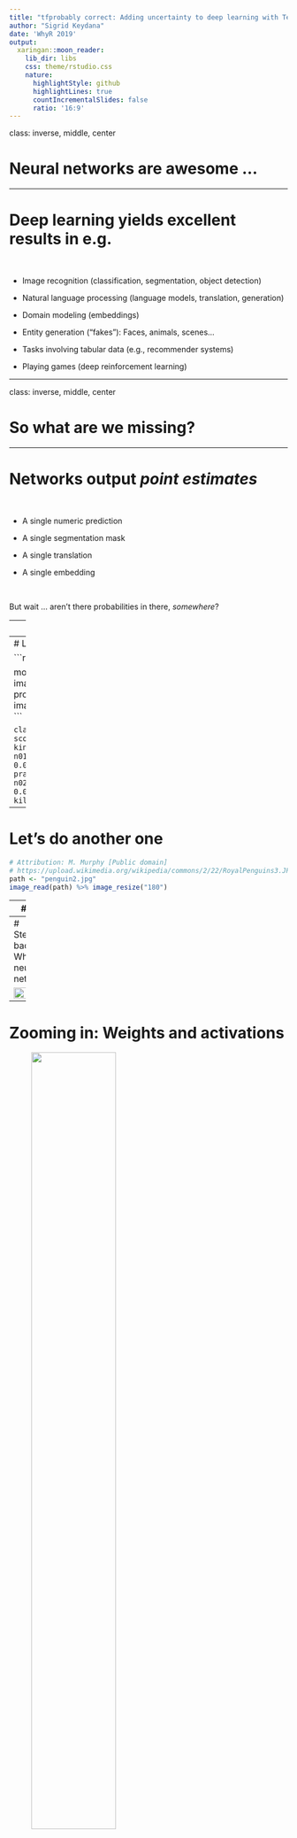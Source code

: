 ```yaml
---
title: "tfprobably correct: Adding uncertainty to deep learning with TensorFlow Probability"
author: "Sigrid Keydana"
date: 'WhyR 2019'
output:
  xaringan::moon_reader:
    lib_dir: libs
    css: theme/rstudio.css
    nature:
      highlightStyle: github
      highlightLines: true
      countIncrementalSlides: false
      ratio: '16:9'
---
```


class: inverse, middle, center

# Neural networks are awesome ...


---

# Deep learning yields excellent results in e.g. 

<br />

- Image recognition (classification, segmentation, object detection)

- Natural language processing (language models, translation, generation)

- Domain modeling (embeddings)

- Entity generation ("fakes"): Faces, animals, scenes...

- Tasks involving tabular data (e.g., recommender systems)

- Playing games (deep reinforcement learning)

---

class: inverse, middle, center

# So what are we missing?

---

# Networks output _point estimates_

<br />


- A single numeric prediction 

- A single segmentation mask

- A single translation

- A single embedding

<br />
 
But wait ... aren't there probabilities in there, _somewhere_?

---
# Let's see an example!

```r
library(magick)
# Attribution: Ben Tubby [CC BY 2.0 (https://creativecommons.org/licenses/by/2.0)]
# https://upload.wikimedia.org/wikipedia/commons/3/30/Falkland_Islands_Penguins_35.jpg
path <- "penguin1.jpg" 
image_read(path) %>% image_resize("140")
```

---
# Let's ask the network ...

```r
library(tensorflow)
library(keras)

model <- application_mobilenet_v2()
image <- # do some preprocessing ...
probs <- model %>% predict(image)
imagenet_decode_predictions(probs)
```

```
  class_name class_description        score
1  n02056570      king_penguin 0.9899597168
2  n01847000             drake 0.0011793933
3  n01798484   prairie_chicken 0.0002387235
4  n02058221         albatross 0.0002117234
5  n02071294      killer_whale 0.0001432021
```

---
# Let's do another one

```r
# Attribution: M. Murphy [Public domain]
# https://upload.wikimedia.org/wikipedia/commons/2/22/RoyalPenguins3.JPG
path <- "penguin2.jpg" 
image_read(path) %>% image_resize("180")
```

---
# So?

```r
probs <- model %>% predict(image)
imagenet_decode_predictions(probs)
```

<br />

```
  class_name class_description      score
1  n02051845           pelican 0.24614049
2  n02009912    American_egret 0.18564136
3  n02058221         albatross 0.06848499
4  n02012849             crane 0.04572001
5  n02009229 little_blue_heron 0.03902744
```

---
# Stepping back: What's a neural network?


<img src="https://raw.githubusercontent.com/skeydan/whyR2019/master/playground.png" width = "70%"/>

---
# Zooming in: Weights and activations

<figure>
    <img src="https://raw.githubusercontent.com/skeydan/whyR2019/master/perceptron.png" width = "60%">
    <figcaption>Source: https://en.wikipedia.org/wiki/Perceptron</figcaption>
</figure>


---

# Regression with Keras

```r
model <- keras_model_sequential() %>%
  layer_dense(units = 32, activation = "relu", input_shape = 7) %>%
  # default activation = linear
  layer_dense(units = 1)

```

<figure>
    <img src="https://raw.githubusercontent.com/skeydan/whyR2019/master/relu.png" width = "60%">
    <figcaption><b>ReLU</b> activation</figcaption>
</figure>


---

# (Binary) Classification with Keras

```r
model <- keras_model_sequential() %>%
  layer_dense(units = 32, activation = "relu", input_shape = 7) %>%
  layer_dense(units = 1, activation = "sigmoid")
```

<figure>
    <img src="https://raw.githubusercontent.com/skeydan/whyR2019/master/sigmoid.png" width = "60%">
    <figcaption><b>Sigmoid</b> activation</figcaption>
</figure>

---

# (Multiple) Classification with Keras

```r
model <- keras_model_sequential() %>%
  layer_dense(units = 32, activation = "relu", input_shape = 7) %>%
  layer_dense(units = 10, activation = "softmax")
```

<figure>
    <img src="https://raw.githubusercontent.com/skeydan/whyR2019/master/softmax_pre.png" style = "float:left;" width= "50%">
</figure>
<figure>
    <img src="https://raw.githubusercontent.com/skeydan/whyR2019/master/softmax_post.png" style = "float:right;" width= "50%">
</figure>

Before and after __softmax__ activation.

---

# So our "probability" is just a maximum likelihood estimate ...

<br />

... how can we make this probabilistic?

---
class: inverse, middle, center

# Bayesian networks 

---

# Put distributions over the network's weights


<figure>
    <img src="https://raw.githubusercontent.com/skeydan/whyR2019/master/weight_uncertainty.png" width = "120%">
    <figcaption>Blundell et al. (2015): Weight Uncertainty in Neural Networks</figcaption>
</figure>


---
# Yeah, but how?

<br />

[TensorFlow Probability](https://www.tensorflow.org/probability/) (Python library on top of TensorFlow)

[tfprobability](https://rstudio.github.io/tfprobability/) (R package)

<br />

```r
devtools::install_github("rstudio/tfprobability")

library(tfprobability)
install_tfprobability()
```


---
# tfprobability (1): Basic building blocks

#### Distributions

```r
d <- tfd_binomial(total_count = 7, probs = 0.3)
d %>% tfd_mean()
#> tf.Tensor(2.1000001, shape=(), dtype=float32)
d %>% tfd_variance()
#> tf.Tensor(1.47, shape=(), dtype=float32)
d %>% tfd_log_prob(2.3)
#> tf.Tensor(-1.1914139, shape=(), dtype=float32)
```

#### Bijectors

```r
b <- tfb_affine_scalar(shift = 3.33, scale = 0.5)
x <- c(100, 1000, 10000)
b %>% tfb_forward(x)
#> tf.Tensor([  53.33  503.33 5003.33], shape=(3,), dtype=float32)
```



---
# tfprobability (2): Higher-level modules

<br />

- Keras layers 

- Markov Chain Monte Carlo (Hamiltonian Monte Carlo, NUTS)

- Variational inference

- State space models

- GLMs

---
class: inverse, middle, center

# How does that help us?


---
# With TFP, neural network layers can be _distributions_

<br />
A network that has a multivariate normal distribution as output

```r
model <- keras_model_sequential() %>%
  layer_dense(units = params_size_multivariate_normal_tri_l(d)) %>%
  layer_multivariate_normal_tri_l(event_size = d)

log_loss <- function (y, model) - (model %>% tfd_log_prob(y))

model %>% compile(optimizer = "adam", loss = log_loss)

model %>% fit(
  x,
  y,
  batch_size = 100,
  epochs = 1,
  steps_per_epoch = 10
)
```

---
# More distribution layers

<figure>
    <img src="https://raw.githubusercontent.com/skeydan/whyR2019/master/distribution_layers.png" width = "100%">
    <figcaption>Complete list: <a href="https://rstudio.github.io/tfprobability/reference/index.html#section-keras-layers-distribution-layers">Distribution layers</a></figcaption>
</figure>

---
# Outputting a distribution: Aleatoric uncertainty


Instead of a single unit (of a _dense_ layer), we output a __normal distribution__:

```r
model <- keras_model_sequential() %>%
  layer_dense(units = 8, activation = "relu") %>%
  layer_dense(units = 2, activation = "linear") %>%
  layer_distribution_lambda(function(x)
    tfd_normal(loc = x[, 1, drop = FALSE],
               scale = 1e-3 + tf$math$softplus(x[, 2, drop = FALSE])
               )
  )

negloglik <- function(y, model) - (model %>% tfd_log_prob(y))
model %>% compile(
  optimizer = optimizer_adam(lr = 0.01),
  loss = negloglik
)
model %>% fit(x, y, epochs = 1000)

```

---
# Aleatoric uncertainty ~ learned spread in the data

```r
yhat <- model(tf$constant(x_test))
mean <- yhat %>% tfd_mean()
sd <- yhat %>% tfd_stddev()
```

<figure>
    <img src="https://raw.githubusercontent.com/skeydan/whyR2019/master/aleatoric.png" width = "80%">
</figure>

---
# Placing a distribution over the weights: Epistemic uncertainty

```r
model <- keras_model_sequential() %>%
  layer_dense_variational(
    units = 1,
    make_posterior_fn = posterior_mean_field,
    make_prior_fn = prior_trainable,
    kl_weight = 1 / n
  ) %>%
  layer_distribution_lambda(
    function(x) tfd_normal(loc = x, scale = 1)
    )

negloglik <- function(y, model) - (model %>% tfd_log_prob(y))
model %>% compile(
  optimizer = optimizer_adam(lr = 0.1),
  loss = negloglik
)
model %>% fit(x, y, epochs = 1000)
```

---
# Epistemic uncertainty ~ model uncertainty

Every prediction uses a different _sample from the weight distributions_!

```r
yhats <- purrr::map(1:100, function(x) model(tf$constant(x_test)))
```

<figure>
    <img src="https://raw.githubusercontent.com/skeydan/whyR2019/master/epistemic.png" width = "80%">
</figure>

---
# Posterior weights are computed using variational inference

<figure>
    <img src="https://raw.githubusercontent.com/skeydan/whyR2019/master/blei_vi.png" width = "80%">
    <figcaption>Source: <a href="https://media.nips.cc/Conferences/2016/Slides/6199-Slides.pdf">David Blei, Rajesh Ranganath, Shakir Mohamed: Variational Inference:Foundations and Modern Methods. NIPS 2016 Tutorial·December 5, 2016.</a></figcaption>
</figure>

---
# Epistemic and aleatoric uncertainty in one model

```r
model <- keras_model_sequential() %>%
  layer_dense_variational(
    units = 2,
  ) %>%
  layer_distribution_lambda(function(x)
    tfd_normal(loc = x[, 1, drop = FALSE],
               scale = 1e-3 + tf$math$softplus(0.01 * x[, 2, drop = FALSE])
               )
    )

yhats <- purrr::map(1:100, function(x) model(tf$constant(x_test)))
means <-
  purrr::map(yhats, purrr::compose(as.matrix, tfd_mean)) %>% abind::abind()
sds <-
  purrr::map(yhats, purrr::compose(as.matrix, tfd_stddev)) %>% abind::abind()
```


---
# Main challenge now is how to display ...

Each line is one draw from the posterior weights; each line has its own standard deviation.

<figure>
    <img src="https://raw.githubusercontent.com/skeydan/whyR2019/master/both.png" width = "70%">
</figure>

More background: https://blogs.rstudio.com/tensorflow/posts/2019-06-05-uncertainty-estimates-tfprobability/

---
class: inverse, middle, center




# Other ways of modeling uncertainty with TFP


---
# Variational autoencoders: Informative latent codes

<figure>
    <img src="https://raw.githubusercontent.com/skeydan/whyR2019/master/vae.png" width = "80%">
    <figcaption>Source: https://lilianweng.github.io/lil-log/2018/08/12/from-autoencoder-to-beta-vae.html</figcaption>
</figure>


---
# Variational autoencoders with tfprobability

```r
encoder_model <- keras_model_sequential() %>%
  [...] %>%
  layer_multivariate_normal_tri_l(event_size = encoded_size) %>%
  # pass in the prior of your choice ...
  # can use exact KL divergence or Monte Carlo approximation
  layer_kl_divergence_add_loss([...])

decoder_model <- keras_model_sequential() %>%
  [...] %>%
 layer_independent_bernoulli([...])

vae_model <- keras_model(inputs = encoder_model$inputs,
                         outputs = decoder_model(encoder_model$outputs[1]))
vae_loss <- function (x, rv_x) - (rv_x %>% tfd_log_prob(x))
```

---
# Monte Carlo approximations with tfprobability

- used internally by TFP to perform approximate inference
- `mcmc_`- kernels available to the user:

<figure>
    <img src="https://raw.githubusercontent.com/skeydan/whyR2019/master/mcmc.png" width = "105%">
</figure>

---
# Example: Modeling tadpole mortality (1)

https://blogs.rstudio.com/tensorflow/posts/2019-05-06-tadpoles-on-tensorflow/

Define a joint probability distribution:

```r
m2 <- tfd_joint_distribution_sequential(
  list(
    tfd_normal(loc = 0, scale = 1.5),
    tfd_exponential(rate = 1),
    function(sigma, a_bar) 
      tfd_sample_distribution(
        tfd_normal(loc = a_bar, scale = sigma),
        sample_shape = list(n_tadpole_tanks)
      ), 
    function(l)
      tfd_independent(
        tfd_binomial(total_count = n_start, logits = l),
        reinterpreted_batch_ndims = 1
      )))
```

---
# Example: Modeling tadpole mortality (2)

Define optimization target (loss) and kernel (algorithm):

```r
logprob <- function(a, s, l)
  m2 %>% tfd_log_prob(list(a, s, l, n_surviving))

hmc <- mcmc_hamiltonian_monte_carlo(
  target_log_prob_fn = logprob,
  num_leapfrog_steps = 3,
  step_size = 0.1,
) %>%
  mcmc_simple_step_size_adaptation(
    target_accept_prob = 0.8,
    num_adaptation_steps = n_burnin
  )
```

---
# Example: Modeling tadpole mortality (3)

<br />

Get starting values and sample:

```r
c(initial_a, initial_s, initial_logits, .) %<-% (m2 %>% tfd_sample(n_chain))

run_mcmc <- function(kernel) {
  kernel %>% mcmc_sample_chain(
    num_results = n_steps,
    num_burnin_steps = n_burnin,
    current_state = list(initial_a, tf$ones_like(initial_s), initial_logits)
  )
res <- hmc %>% run_mcmc()
```



---
# State space models


Use variational inference or (Hamiltonian) Monte Carlo to

- decompose

- filter (as in: Kálmán filter)

- smooth 

- forecast

_dynamic linear models_.

Dynamic regression example: https://blogs.rstudio.com/tensorflow/posts/2019-06-25-dynamic_linear_models_tfprobability/


---
# Dynamic linear models: Filtering example

<figure>
    <img src="https://raw.githubusercontent.com/skeydan/whyR2019/master/capm_filtered.png" width = "100%">
</figure>

---
# Wrapping up

<br />

- _tfprobability_ (TensorFlow Probability) - your toolbox for "everything Bayesian" 

- Lots of ongoing development on the TFP side - stay tuned for cool additions :-)

- Follow the blog for applications and background: https://blogs.rstudio.com/tensorflow/

- Depending on your needs, pick what's most useful to you:

 - Integration with deep learning (Keras layers)
 - Monte Carlo Methods
 - Dynamic linear models
 
 __Thanks for listening!__


